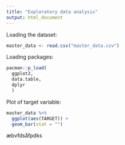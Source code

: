 ```yaml
---
title: "Exploratory data analysis"
output: html_document
---
```


Loading the dataset:
```r
master_data <- read.csv("master_data.csv")
```

Loading packages:
```r
pacman::p_load(
  ggplot2,
  data.table,
  dplyr
  )
```

Plot of target variable:
```r
master_data %>% 
  ggplot(aes(TARGET)) +
  geom_bar(stat = "")
```
æbvfdsåfpdks

